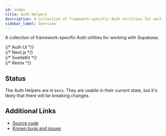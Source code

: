 ```yaml
---
id: index
title: Auth Helpers
description: A collection of framework-specific Auth utilities for working with Supabase.
sidebar_label: Overview
---
```



A collection of framework-specific Auth utilities for working with Supabase.

<div class="container" style={{ padding: 0 }}>
  <div class="row is-multiline">
    {/* Auth UI */}
    <div class="col col--4">
      <ButtonCard
        class="card"
        to={useBaseUrl('/guides/auth/auth-helpers/auth-ui')}
        title={'Auth UI'}
        description={'A pre-built React component for authenticating users.'}
        style={{ height: '100%' }}
      />
    </div>
    {/* Next.js */}
    <div class="col col--4">
      <ButtonCard
        class="card"
        to={useBaseUrl('/guides/auth/auth-helpers/nextjs')}
        title={'Next.js'}
        description={
          'Helpers for authenticating users in Next.js applications.'
        }
        style={{ height: '100%' }}
      />
    </div>
    {/* SvelteKit */}
    <div class="col col--4">
      <ButtonCard
        class="card"
        to={useBaseUrl('/guides/auth/auth-helpers/sveltekit')}
        title={'SvelteKit'}
        description={
          'Helpers for authenticating users in SvelteKit applications.'
        }
        style={{ height: '100%' }}
      />
    </div>
    {/* Remix */}
    <div class="col col--4">
      <ButtonCard
        class="card"
        to={useBaseUrl('/guides/auth/auth-helpers/remix')}
        title={'Remix'}
        description={
          'Helpers for authenticating users in Remix applications.'
        }
        style={{ height: '100%' }}
      />
    </div>
  </div>
</div>

## Status

The Auth Helpers are in `beta`. They are usable in their current state, but it's likely that there will be breaking changes.

## Additional Links

- [Source code](https://github.com/supabase/auth-helpers)
- [Known bugs and issues](https://github.com/supabase/auth-helpers/issues)

